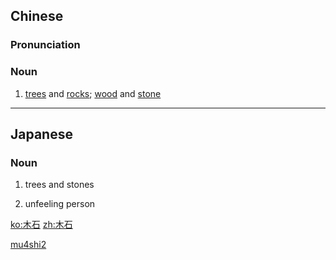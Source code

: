 ==Chinese==
{{zh-forms}}

===Pronunciation===
{{zh-pron
|m=mùshí
|c=muk6 sek6
|cat=n
}}

===Noun===
{{zh-noun}}

# {{lb|zh|literary}} [[tree]]s and [[rock]]s; [[wood]] and [[stone]]

[[Category:Mandarin literary terms|mu4shi2]]

----

==Japanese==
{{ja-kanjitab|ぼく|せき|yomi=on}}

===Noun===
{{ja-noun|ぼくせき}}

# trees and stones
# {{lb|ja|colloquial|sort=ほくせき'}} unfeeling person

[[ko:木石]]
[[zh:木石]]